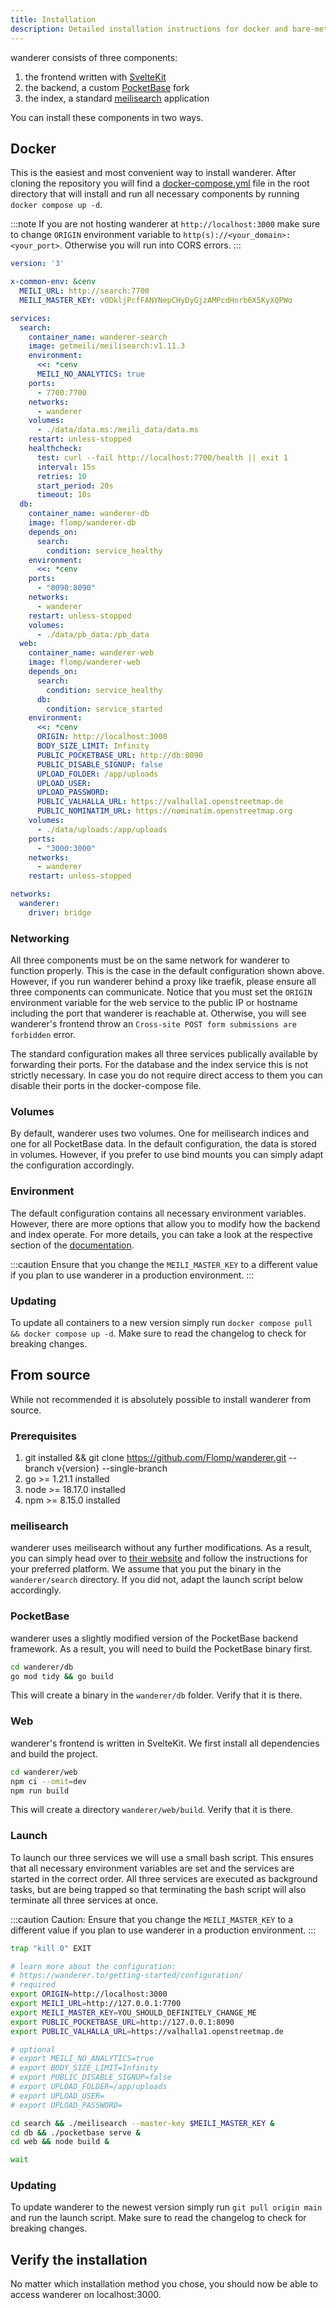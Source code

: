 ```yaml
---
title: Installation
description: Detailed installation instructions for docker and bare-metal
---
```


wanderer consists of three components: 
1. the frontend written with [SvelteKit](https://github.com/sveltejs/kit)
2. the backend, a custom [PocketBase](https://github.com/pocketbase/pocketbase) fork
3. the index, a standard [meilisearch](https://github.com/meilisearch/meilisearch) application

You can install these components in two ways.

## Docker

This is the easiest and most convenient way to install wanderer. After cloning the repository you will find a [docker-compose.yml](https://github.com/Flomp/wanderer/blob/main/docker-compose.yml) file in the root directory that will install and run all necessary components by running `docker compose up -d`.

:::note
If you are not hosting wanderer at `http://localhost:3000` make sure to change `ORIGIN` environment variable to `http(s)://<your_domain>:<your_port>`. Otherwise you will run into CORS errors.
:::

```yml
version: '3'

x-common-env: &cenv
  MEILI_URL: http://search:7700
  MEILI_MASTER_KEY: vODkljPcfFANYNepCHyDyGjzAMPcdHnrb6X5KyXQPWo

services:
  search:
    container_name: wanderer-search
    image: getmeili/meilisearch:v1.11.3
    environment:
      <<: *cenv
      MEILI_NO_ANALYTICS: true
    ports:
      - 7700:7700
    networks:
      - wanderer
    volumes:
      - ./data/data.ms:/meili_data/data.ms
    restart: unless-stopped
    healthcheck:
      test: curl --fail http://localhost:7700/health || exit 1
      interval: 15s
      retries: 10
      start_period: 20s
      timeout: 10s
  db:
    container_name: wanderer-db
    image: flomp/wanderer-db
    depends_on:
      search:
        condition: service_healthy
    environment:
      <<: *cenv
    ports:
      - "8090:8090"
    networks:
      - wanderer
    restart: unless-stopped
    volumes:
      - ./data/pb_data:/pb_data
  web:
    container_name: wanderer-web
    image: flomp/wanderer-web
    depends_on:
      search:
        condition: service_healthy
      db:
        condition: service_started
    environment:
      <<: *cenv
      ORIGIN: http://localhost:3000
      BODY_SIZE_LIMIT: Infinity
      PUBLIC_POCKETBASE_URL: http://db:8090
      PUBLIC_DISABLE_SIGNUP: false
      UPLOAD_FOLDER: /app/uploads
      UPLOAD_USER:
      UPLOAD_PASSWORD:
      PUBLIC_VALHALLA_URL: https://valhalla1.openstreetmap.de
      PUBLIC_NOMINATIM_URL: https://nominatim.openstreetmap.org
    volumes:
      - ./data/uploads:/app/uploads
    ports:
      - "3000:3000"
    networks:
      - wanderer
    restart: unless-stopped

networks:
  wanderer:
    driver: bridge
```
### Networking
All three components must be on the same network for wanderer to function properly. This is the case in the default configuration shown above. However, if you run wanderer behind a proxy like traefik, please ensure all three components can communicate.
Notice that you must set the `ORIGIN` environment variable for the web service to the public IP or hostname including the port that wanderer is reachable at. Otherwise, you will see wanderer's frontend throw an `Cross-site POST form submissions are forbidden` error.

The standard configuration makes all three services publically available by forwarding their ports. For the database and the index service this is not strictly necessary. In case you do not require direct access to them you can disable their ports in the docker-compose file.

### Volumes
By default, wanderer uses two volumes. One for meilisearch indices and one for all PocketBase data. In the default configuration, the data is stored in volumes. However, if you prefer to use bind mounts you can simply adapt the configuration accordingly.

### Environment
The default configuration contains all necessary environment variables. However, there are more options that allow you to modify how the backend and index operate. For more details, you can take a look at the respective section of the [documentation](/getting-started/configuration).

:::caution
Ensure that you change the `MEILI_MASTER_KEY` to a different value if you plan to use wanderer in a production environment.
:::

### Updating

To update all containers to a new version simply run `docker compose pull && docker compose up -d`. Make sure to read the changelog to check for breaking changes.

## From source

While not recommended it is absolutely possible to install wanderer from source. 

### Prerequisites
1. git installed && git clone https://github.com/Flomp/wanderer.git --branch v{version} --single-branch
2. go >= 1.21.1 installed
3. node >= 18.17.0 installed
4. npm >= 8.15.0 installed

### meilisearch
wanderer uses meilisearch without any further modifications. As a result, you can simply head over to [their website](https://www.meilisearch.com/docs/learn/getting_started/installation) and follow the instructions for your preferred platform. We assume that you put the binary in the `wanderer/search` directory. If you did not, adapt the launch script below accordingly.

### PocketBase
wanderer uses a slightly modified version of the PocketBase backend framework. As a result, you will need to build the PocketBase binary first.
```bash
cd wanderer/db
go mod tidy && go build
```
This will create a binary in the `wanderer/db` folder. Verify that it is there.

### Web
wanderer's frontend is written in SvelteKit. We first install all dependencies and build the project.
```bash
cd wanderer/web
npm ci --omit=dev
npm run build
```

This will create a directory `wanderer/web/build`. Verify that it is there.

### Launch

To launch our three services we will use a small bash script. This ensures that all necessary environment variables are set and the services are started in the correct order. All three services are executed as background tasks, but are being trapped so that terminating the bash script will also terminate all three services at once.

:::caution
Caution: Ensure that you change the `MEILI_MASTER_KEY` to a different value if you plan to use wanderer in a production environment.
:::

```bash
trap "kill 0" EXIT

# learn more about the configuration:
# https://wanderer.to/getting-started/configuration/
# required
export ORIGIN=http://localhost:3000
export MEILI_URL=http://127.0.0.1:7700
export MEILI_MASTER_KEY=YOU_SHOULD_DEFINITELY_CHANGE_ME
export PUBLIC_POCKETBASE_URL=http://127.0.0.1:8090
export PUBLIC_VALHALLA_URL=https://valhalla1.openstreetmap.de

# optional
# export MEILI_NO_ANALYTICS=true
# export BODY_SIZE_LIMIT=Infinity
# export PUBLIC_DISABLE_SIGNUP=false
# export UPLOAD_FOLDER=/app/uploads
# export UPLOAD_USER=
# export UPLOAD_PASSWORD=

cd search && ./meilisearch --master-key $MEILI_MASTER_KEY &
cd db && ./pocketbase serve &
cd web && node build &

wait
```

### Updating

To update wanderer to the newest version simply run `git pull origin main` and run the launch script. Make sure to read the changelog to check for breaking changes.

## Verify the installation
No matter which installation method you chose, you should now be able to access wanderer on localhost:3000.

